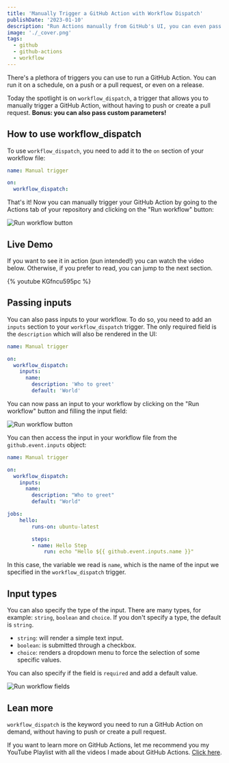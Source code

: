 ```yaml
---
title: 'Manually Trigger a GitHub Action with Workflow Dispatch'
publishDate: '2023-01-10'
description: "Run Actions manually from GitHub's UI, you can even pass parameters!"
image: './_cover.png'
tags:
  - github
  - github-actions
  - workflow
---
```


There's a plethora of triggers you can use to run a GitHub Action. You can run it on a schedule, on a push or a pull request, or even on a release.

Today the spotlight is on `workflow_dispatch`, a trigger that allows you to manually trigger a GitHub Action, without having to push or create a pull request. **Bonus: you can also pass custom parameters!**

## How to use workflow_dispatch

To use `workflow_dispatch`, you need to add it to the `on` section of your workflow file:

```yaml
name: Manual trigger

on:
  workflow_dispatch:
```

That's it! Now you can manually trigger your GitHub Action by going to the Actions tab of your repository and clicking on the "Run workflow" button:

![Run workflow button](./run-workflow-button.png)

## Live Demo

If you want to see it in action (pun intended!) you can watch the video below. Otherwise, if you prefer to read, you can jump to the next section.

{% youtube KGfncu595pc %}

## Passing inputs

You can also pass inputs to your workflow. To do so, you need to add an `inputs` section to your `workflow_dispatch` trigger. The only required field is the `description` which will also be rendered in the UI:

```yaml
name: Manual trigger

on:
  workflow_dispatch:
    inputs:
      name:
        description: 'Who to greet'
        default: 'World'
```

You can now pass an input to your workflow by clicking on the "Run workflow" button and filling the input field:

![Run workflow button](./run-workflow-input.png)

You can then access the input in your workflow file from the `github.event.inputs` object:

```yaml
name: Manual trigger

on:
  workflow_dispatch:
    inputs:
      name:
        description: "Who to greet"
        default: "World"

jobs:
    hello:
        runs-on: ubuntu-latest

        steps:
        - name: Hello Step
            run: echo "Hello ${{ github.event.inputs.name }}"
```

In this case, the variable we read is `name`, which is the name of the input we specified in the `workflow_dispatch` trigger.

## Input types

You can also specify the type of the input. There are many types, for example: `string`, `boolean` and `choice`. If you don't specify a type, the default is `string`.

- `string`: will render a simple text input.
- `boolean`: is submitted through a checkbox.
- `choice`: renders a dropdown menu to force the selection of some specific values.

You can also specify if the field is `required` and add a default value.

![Run workflow fields](./run-workflow-fields.png)

## Lean more

`workflow_dispatch` is the keyword you need to run a GitHub Action on demand, without having to push or create a pull request.

If you want to learn more on GitHub Actions, let me recommend you my YouTube Playlist with all the videos I made about GitHub Actions. [Click here](https://www.youtube.com/playlist?list=PLOQjd5dsGSxKC4K12-iLnla5E7rjJr_Ts).
